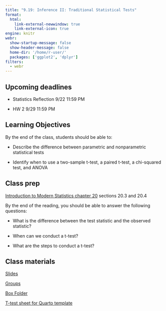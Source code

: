 ```yaml
---
title: "9.19: Inference II: Traditional Statistical Tests"
format: 
  html:
    link-external-newwindow: true
    link-external-icon: true
engine: knitr
webr: 
  show-startup-message: false
  show-header-message: false
  home-dir: '/home/r-user/'
  packages: ['ggplot2', 'dplyr']
filters:
  - webr
---
```


## Upcoming deadlines

-   Statistics Reflection 9/22 11:59 PM

-   HW 2 9/29 11:59 PM

## Learning Objectives

By the end of the class, students should be able to:

-   Describe the difference between parametric and nonparametric statistical tests

-   Identify when to use a two-sample t-test, a paired t-test, a chi-squared test, and ANOVA

## Class prep

[Introduction to Modern Statistics chapter 20](https://openintro-ims.netlify.app/inference-two-means) sections 20.3 and 20.4

By the end of the reading, you should be able to answer the following questions:

-   What is the difference between the test statistic and the observed statistic?

-   When can we conduct a t-test?

-   What are the steps to conduct a t-test?

## Class materials

[Slides](InferenceII_slides-speaker.html)

[Groups](https://docs.google.com/spreadsheets/d/16Eed60rRnipqaPwrCnzAiLTd66RNS5T9N3ohW0Fq4xY/edit?usp=sharing)

[Box Folder](https://duke.app.box.com/f/ae1a616f8c67479abe5b6231dd66ac81)

[T-test sheet for Quarto template](_TTtestFactSheet.qmd)
